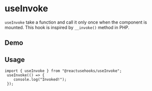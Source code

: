 
# useInvoke

`useInvoke` take a function and call it only once when the component is mounted. This hook is inspired by `__invoke()`
method in PHP.

## Demo
<UseInvoke/>


## Usage

```tsx
import { useInvoke } from "@reactusehooks/useInvoke";
 useInvoke(() => {
    console.log("Invoked!");
 });
```


